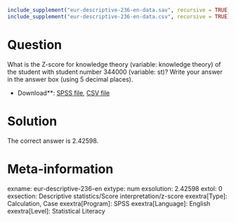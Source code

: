```r
include_supplement("eur-descriptive-236-en-data.sav", recursive = TRUE)
include_supplement("eur-descriptive-236-en-data.csv", recursive = TRUE)
```

Question
========
What is the Z-score for knowledge theory (variable: knowledge theory) of the student with student number 344000 (variable: st)? Write your answer in the answer box (using 5 decimal places).

* Download**: [SPSS file](eur-descriptive-236-en-data.sav), [CSV file](eur-descriptive-236-en-data.csv)


Solution
========
The correct answer is 2.42598.

Meta-information
================
exname: eur-descriptive-236-en
extype: num
exsolution: 2.42598
extol: 0
exsection: Descriptive statistics/Score interpretation/z-score
exextra[Type]: Calculation, Case
exextra[Program]: SPSS
exextra[Language]: English
exextra[Level]: Statistical Literacy
